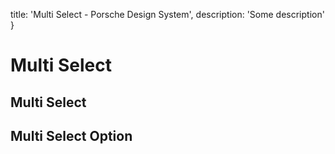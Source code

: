 
  title: 'Multi Select - Porsche Design System',
  description: 'Some description'
}

# Multi Select <ComponentStatus tagName="p-multi-select"></ComponentStatus>

<TableOfContents headings={[]} />

## Multi Select

<ComponentApi tagName="p-multi-select" showTableOfContents={false} />

## Multi Select Option

<ComponentApi tagName="p-multi-select-option" showTableOfContents={false} />